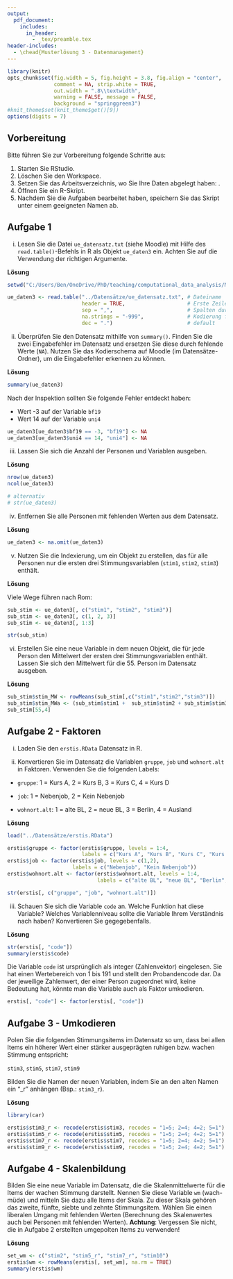 ```yaml
---
output:
  pdf_document:
    includes:
      in_header: 
        - _tex/preamble.tex
header-includes: 
  - \chead{Musterlösung 3 - Datenmanagement}
---
```


```r
library(knitr)
opts_chunk$set(fig.width = 5, fig.height = 3.8, fig.align = "center", 
               comment = NA, strip.white = TRUE, 
               out.width = ".8\\textwidth",
               warning = FALSE, message = FALSE, 
               background = "springgreen3")
#knit_theme$set(knit_theme$get()[9])
options(digits = 7)
```

## Vorbereitung

Bitte führen Sie zur Vorbereitung folgende Schritte aus:

1.  Starten Sie RStudio.
2.  Löschen Sie den Workspace. 
3.  Setzen Sie das Arbeitsverzeichnis, wo Sie Ihre Daten abgelegt haben: \menu{Session > Set Working Directory > Choose Directory}.
3.  Öffnen Sie ein R-Skript.
4.  Nachdem Sie die Aufgaben bearbeitet haben, speichern Sie das Skript unter einem geeigneten Namen ab.

## Aufgabe 1

(i) Lesen Sie die Datei `ue_datensatz.txt` (siehe Moodle) mit Hilfe des `read.table()`-Befehls in R als Objekt `ue_daten3` ein. Achten Sie auf die Verwendung der richtigen Argumente.

**Lösung**

```r
setwd("C:/Users/Ben/OneDrive/PhD/teaching/computational_data_analysis/Musterlösungen")  # set wd in source file location
```

```r
ue_daten3 <- read.table("../Datensätze/ue_datensatz.txt", # Dateiname
                        header = TRUE,                    # Erste Zeile enthält Variablennamen 
                        sep = ",",                        # Spalten durch Kommata getrennt
                        na.strings = "-999",              # Kodierung fehlender Werte
                        dec = ".")                        # default
```

(ii) Überprüfen Sie den Datensatz mithilfe von `summary()`. Finden Sie die zwei Eingabefehler im Datensatz und ersetzen Sie diese durch fehlende Werte (`NA`). Nutzen Sie das Kodierschema auf Moodle (im Datensätze-Ordner), um die Eingabefehler erkennen zu können.

**Lösung**

```r
summary(ue_daten3)
```

Nach der Inspektion sollten Sie folgende Fehler entdeckt haben:

* Wert -3 auf der Variable `bf19`
* Wert 14 auf der Variable `uni4`

```r
ue_daten3[ue_daten3$bf19 == -3, "bf19"] <- NA
ue_daten3[ue_daten3$uni4 == 14, "uni4"] <- NA
```

(iii) Lassen Sie sich die Anzahl der Personen und Variablen ausgeben. 

**Lösung**

```r
nrow(ue_daten3)
ncol(ue_daten3)

# alternativ
# str(ue_daten3)
```

(iv) Entfernen Sie alle Personen mit fehlenden Werten aus dem Datensatz. 

**Lösung**

```r
ue_daten3 <- na.omit(ue_daten3)
```

(v) Nutzen Sie die Indexierung, um ein Objekt zu erstellen, das für alle Personen nur die ersten drei Stimmungsvariablen (`stim1`, `stim2`, `stim3`) enthält. 

**Lösung**

Viele Wege führen nach Rom:

```r
sub_stim <- ue_daten3[, c("stim1", "stim2", "stim3")]
sub_stim <- ue_daten3[, c(1, 2, 3)]
sub_stim <- ue_daten3[, 1:3]

str(sub_stim)
```

(vi) Erstellen Sie eine neue Variable in dem neuen Objekt, die für jede Person den Mittelwert der ersten drei Stimmungsvariablen enthält. Lassen Sie sich den Mittelwert für die 55. Person im Datensatz ausgeben.

**Lösung**

```r
sub_stim$stim_MW <- rowMeans(sub_stim[,c("stim1","stim2","stim3")])
sub_stim$stim_MWa <- (sub_stim$stim1 +  sub_stim$stim2 + sub_stim$stim3)/3 # Alternatve Möglichkeit, gerade bei vielen Items aber nicht zu empfehlen.
sub_stim[55,4]
```

## Aufgabe 2 - Faktoren

(i) Laden Sie den `erstis.RData` Datensatz in R.

(ii) Konvertieren Sie im Datensatz die Variablen `gruppe`, `job` und `wohnort.alt` in Faktoren. Verwenden Sie die folgenden Labels: 

+ `gruppe`: 1 = Kurs A, 2 = Kurs B, 3 = Kurs C, 4 = Kurs D

+ `job`: 1 = Nebenjob, 2 = Kein Nebenjob

+ `wohnort.alt`: 1 = alte BL, 2 = neue BL, 3 = Berlin, 4 = Ausland

**Lösung**

```r
load("../Datensätze/erstis.RData")
```


```r
erstis$gruppe <- factor(erstis$gruppe, levels = 1:4,
                        labels = c("Kurs A", "Kurs B", "Kurs C", "Kurs D"))
erstis$job <- factor(erstis$job, levels = c(1,2), 
                     labels = c("Nebenjob", "Kein Nebenjob"))
erstis$wohnort.alt <- factor(erstis$wohnort.alt, levels = 1:4, 
                             labels = c("alte BL", "neue BL", "Berlin", "Ausland"))

str(erstis[, c("gruppe", "job", "wohnort.alt")])
```


(iii) Schauen Sie sich die Variable `code` an. Welche Funktion hat diese Variable? Welches Variablenniveau sollte die Variable Ihrem Verständnis nach haben? Konvertieren Sie gegegebenfalls.

**Lösung**

```r
str(erstis[, "code"])
summary(erstis$code)
```
Die Variable `code` ist ursprünglich als integer (Zahlenvektor) eingelesen. Sie hat einen Wertebereich von 1 bis 191 und stellt den Probandencode dar. Da der jeweilige Zahlenwert, der einer Person zugeordnet wird, keine Bedeutung hat, könnte man die Variable auch als Faktor umkodieren.

```r
erstis[, "code"] <- factor(erstis[, "code"])
```



## Aufgabe 3 - Umkodieren

Polen Sie die folgenden Stimmungsitems im Datensatz so um, dass bei allen Items ein höherer Wert einer stärker ausgeprägten ruhigen bzw. wachen Stimmung entspricht:

`stim3`, `stim5`, `stim7`, `stim9`

Bilden Sie die Namen der neuen Variablen, indem Sie an den alten Namen ein "_r"
anhängen (Bsp.: `stim3_r`).

**Lösung**

```r
library(car)

erstis$stim3_r <- recode(erstis$stim3, recodes = "1=5; 2=4; 4=2; 5=1")
erstis$stim5_r <- recode(erstis$stim5, recodes = "1=5; 2=4; 4=2; 5=1")
erstis$stim7_r <- recode(erstis$stim7, recodes = "1=5; 2=4; 4=2; 5=1")
erstis$stim9_r <- recode(erstis$stim9, recodes = "1=5; 2=4; 4=2; 5=1")
```

## Aufgabe 4 - Skalenbildung

Bilden Sie eine neue Variable im Datensatz, die die Skalenmittelwerte für die Items der
wachen Stimmung darstellt. Nennen Sie diese Variable `wm` (wach-müde) und mitteln Sie
dazu alle Items der Skala. Zu dieser Skala gehören das zweite, fünfte, siebte und zehnte Stimmungsitem. Wählen Sie einen liberalen Umgang mit fehlenden Werten (Berechnung des Skalenwertes auch bei Personen mit fehlenden Werten).
**Achtung**: Vergessen Sie nicht, die in Aufgabe 2 erstellten umgepolten Items zu verwenden!

**Lösung**

```r
set_wm <- c("stim2", "stim5_r", "stim7_r", "stim10")
erstis$wm <- rowMeans(erstis[, set_wm], na.rm = TRUE)
summary(erstis$wm)

```






















